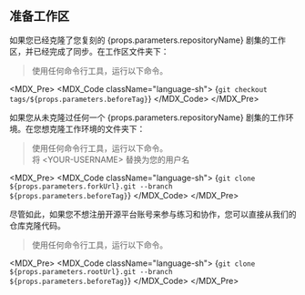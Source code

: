 
## 准备工作区

如果您已经克隆了您复刻的 {props.parameters.repositoryName} 剧集的工作区，并已经完成了同步。在工作区文件夹下：

> 使用任何命令行工具，运行以下命令。

<MDX_Pre>
<MDX_Code className="language-sh">
{`git checkout tags/${props.parameters.beforeTag}`}
</MDX_Code>
</MDX_Pre>

如果您从未克隆过任何一个 {props.parameters.repositoryName} 剧集的工作环境。在您想克隆工作环境的文件夹下：

> 使用任何命令行工具，运行以下命令。  
> 将 \<YOUR-USERNAME\> 替换为您的用户名

<MDX_Pre>
<MDX_Code className="language-sh">
{`git clone ${props.parameters.forkUrl}.git --branch ${props.parameters.beforeTag}`}
</MDX_Code>
</MDX_Pre>

尽管如此，如果您不想注册开源平台账号来参与练习和协作，您可以直接从我们的仓库克隆代码。

> 使用任何命令行工具，运行以下命令。

<MDX_Pre>
<MDX_Code className="language-sh">
{`git clone ${props.parameters.rootUrl}.git --branch ${props.parameters.beforeTag}`}
</MDX_Code>
</MDX_Pre>
